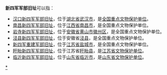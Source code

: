 '''新四军军部旧址'''可以指：
* [[汉口新四军军部旧址|汉口新四军军部旧址]]，位于[[湖北省|湖北省]][[武汉市|武汉市]]，是[[全国重点文物保护单位|全国重点文物保护单位]]。
* [[南昌新四军军部旧址|南昌新四军军部旧址]]，位于[[江西省|江西省]][[南昌市|南昌市]]，是全国重点文物保护单位。
* [[岩寺新四军军部旧址|岩寺新四军军部旧址]]，位于[[安徽省|安徽省]][[黄山市|黄山市]][[徽州区|徽州区]]，是全国重点文物保护单位。
* [[泾县新四军军部旧址|泾县新四军军部旧址]]，位于安徽省[[泾县|泾县]]，是全国重点文物保护单位。
* [[新四军重建军部旧址|新四军重建军部旧址]]，位于[[江苏省|江苏省]][[盐城市|盐城市]]，是全国重点文物保护单位。
* [[盱眙新四军军部旧址|盱眙新四军军部旧址]]，位于江苏省[[盱眙县|盱眙县]]，是[[江苏省文物保护单位|江苏省文物保护单位]]。
* [[临沂新四军军部旧址|临沂新四军军部旧址]]，位于[[山东省|山东省]][[临沂市|临沂市]]，是[[山东省文物保护单位|山东省文物保护单位]]。

{{Disambiguation|X|Cat=七字建築物消歧義}}
[[Category:新四军军部旧址|*]]